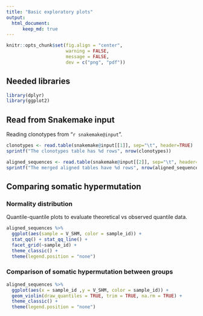 ```yaml
---
title: "Basic exploratory plots"
output:
  html_document:
      keep_md: true
---
```

```r
knitr::opts_chunk$set(fig.align = "center",
                      warning = FALSE,
                      message = FALSE,
                      dev = c("png", "pdf"))
```

## Needed libraries
```r
library(dplyr)
library(ggplot2)
```

## Read from Snakemake input

Reading clonotypes from "`r snakemake@input`".

```r
clonotypes <- read.table(snakemake@input[[1]], sep="\t", header=TRUE)
sprintf("The clonotypes table has %d rows", nrow(clonotypes))

aligned_sequences <- read.table(snakemake@input[[2]], sep="\t", header=TRUE)
sprintf("The merged aligned tables have %d rows", nrow(aligned_sequences))
```

## Comparing somatic hypermutation

### Normality distribution

Quantile-quantile plots to evaluate theoretical vs observed quantile data.

```r
aligned_sequences %>%
  ggplot(aes(sample = V_SHM, color = sample_id)) +
  stat_qq() + stat_qq_line() +
  facet_grid(~sample_id) +
  theme_classic() +
  theme(legend.position = "none")
```

### Comparison of somatic hypermutation between groups

```r
aligned_sequences %>%
  ggplot(aes(x = sample_id ,y = V_SHM, color = sample_id)) +
  geom_violin(draw_quantiles = TRUE, trim = TRUE, na.rm = TRUE) +
  theme_classic() +
  theme(legend.position = "none")
```
